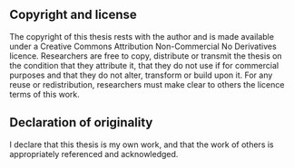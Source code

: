 ## Copyright and license {.unnumbered}

The copyright of this thesis rests with the author and is made available under a Creative Commons Attribution Non-Commercial No Derivatives licence. Researchers are free to copy, distribute or transmit the thesis on the condition that they attribute it, that they do not use if for commercial purposes and that they do not alter, transform or build upon it. For any reuse or redistribution, researchers must make clear to others the licence terms of this work.

## Declaration of originality {.unnumbered}

I declare that this thesis is my own work, and that the work of others is appropriately referenced and acknowledged.

